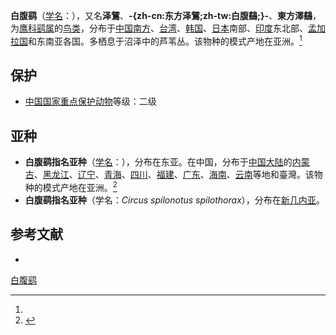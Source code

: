 {{noteTA
|T=zh-cn:白腹鹞; zh-tw:東方澤鵟; 
|1=zh-cn:白腹鹞; zh-tw:東方澤鵟; 
}}
{{speciesbox
| name = 白腹鹞| image = Circus spilotonus.jpg
| image_caption = [[菲律賓|菲律賓]]的一隻白腹鹞
| status = LC
| status_system = IUCN3.1
| status_ref = <ref>{{IUCN|id=22695358 |title=''Circus spilonotus'' |assessor=BirdLife International |assessor-link=BirdLife International |version=2013.2 |year=2012 |accessdate=26 November 2013}}</ref>
| genus = Circus
| species = spilonotus
| authority = [[Johann_Jakob_Kaup|Kaup]], 1847<ref name='id1530'>{{cite web| url =http://www.bioinfo.cn/db05/BjdwSpecies.php?action=view&id=1530| title =白腹鹞| work =《中国动物物种编目数据库》| publisher =中国科学院微生物研究所| author =中国科学院动物研究所| accessdate =2009-04-04| deadurl =yes| archiveurl =https://web.archive.org/web/20160305033642/http://www.bioinfo.cn/db05/BjdwSpecies.php?action=view&id=1530| archivedate =2016-03-05}}</ref>
}}

'''白腹鹞'''（[[学名|学名]]：{{lang|la|''Circus spilonotus''}}），又名'''泽鵟'''、'''-{zh-cn:东方泽鵟;zh-tw:白腹鷂;}-'''、'''東方澤鷂'''，为[[鹰科|鹰科]][[鹞属|鹞属]]的[[鸟类|鸟类]]，分布于[[中国南方|中国南方]]、[[台湾|台湾]]、[[韩国|韩国]]、[[日本|日本]]南部、[[印度|印度]]东北部、[[孟加拉国|孟加拉国]]和东南亚各国。多栖息于沼泽中的芦苇丛。该物种的模式产地在亚洲。<ref name='id1530'/>

==保护==
*[[中國國家重點保護野生動物名錄|中国国家重点保护动物]]等级：二级

==亚种==
*'''白腹鹞指名亚种'''（[[学名|学名]]：{{lang|la|''Circus spilonotus spilonotus''}}），分布在东亚。在中国，分布于[[中国大陆|中国大陆]]的[[内蒙古|内蒙古]]、[[黑龙江|黑龙江]]、[[辽宁|辽宁]]、[[青海|青海]]、[[四川|四川]]、[[福建|福建]]、[[广东|广东]]、[[海南|海南]]、[[云南|云南]]等地和臺灣。该物种的模式产地在亚洲。<ref name='id1531'>{{cite web| url =http://www.bioinfo.cn/db05/BjdwSpecies.php?action=view&id=1531| title =白腹鹞指名亚种| work =《中国动物物种编目数据库》| publisher =中国科学院微生物研究所| author =中国科学院动物研究所| accessdate =2009-04-04| deadurl =yes| archiveurl =https://web.archive.org/web/20160305053415/http://www.bioinfo.cn/db05/BjdwSpecies.php?action=view&id=1531| archivedate =2016-03-05}}</ref>
*'''白腹鹞指名亚种'''（学名：''Circus spilonotus spilothorax''），分布在[[新几内亚|新几内亚]]。

== 参考文献 ==
{{reflist}}
* {{TaiBNET| zh=東方澤鷂 | id=380110 | binomial=Circus spilonotus | authority=Kaup, 1847 | var= | accessdate=2013-01-24}}
{{Authority control}}
{{Taxonbar|from=Q1269372}}

[[Category:鹞属|白腹鹞]]


{{Falconiformes-stub}}